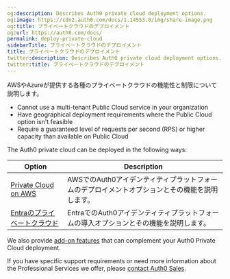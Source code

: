 ```yaml
---
og:description: Describes Auth0 private cloud deployment options.
og:image: https://cdn2.auth0.com/docs/1.14553.0/img/share-image.png
og:title: プライベートクラウドのデプロイメント
og:url: https://auth0.com/docs/
permalink: deploy-private-cloud
sidebarTitle: プライベートクラウドのデプロイメント
title: プライベートクラウドのデプロイメント
twitter:description: Describes Auth0 private cloud deployment options.
twitter:title: プライベートクラウドのデプロイメント
---
```


AWSやAzureが提供する各種のプライベートクラウドの機能性と制限について説明します。

* Cannot use a multi-tenant Public Cloud service in your organization
* Have geographical deployment requirements where the Public Cloud option isn't feasible
* Require a guaranteed level of requests per second (RPS) or higher capacity than available on Public Cloud

The Auth0 private cloud can be deployed in the following ways:

<table class="table"><thead>
<tr>
<th><strong>Option</strong></th>
<th><strong>Description</strong></th>
</tr>
</thead>
<tbody>
<tr>
<td><a href="/private-cloud-on-aws">Private Cloud on AWS</a></td>
<td>AWSでのAuth0アイデンティティプラットフォームのデプロイメントオプションとその機能を説明します。</td>
</tr>
<tr>
<td><a href="/deploy/private-cloud-on-azure">Entraのプライベートクラウド</a></td>
<td>EntraでのAuth0アイデンティティプラットフォームの導入オプションとその機能を説明します。</td>
</tr>
</tbody>
</table>

We also provide [add-on features](/docs/deploy-monitor/deploy-private-cloud/private-cloud-add-on-features) that can complement your Auth0 Private Cloud deployment.

If you have specific support requirements or need more information about the Professional Services we offer, please [contact Auth0 Sales](https://auth0.com/contact-us).